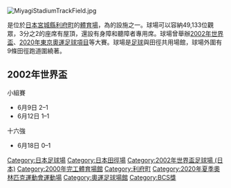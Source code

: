 {{Otheruses|subject=宮城郡利府町的體育場|other=仙台市的棒球場|宮城球場}}
{{Infobox Stadium 
| stadium_name      = 宮城縣綜合運動公園 宮城體育場<br />“Q&A宮城體育場”
| nickname          = Miya-Sta
| image             = [[File:MiyagiStadium2007-4-29.jpg|300px]]|
| location          = {{JPN}}[[宮城縣|宮城縣]][[宮城郡|宮城郡]][[利府町|利府町]]菅谷字舘40-1
| coordinates       = {{coord|38|20|07.41|N|140|57|01.51|E|type:landmark}}
| broke_ground      = 1996年
| opened            = 2000年3月
| renovated         = 
| expanded          = 
| closed            = 
| demolished        =
| owner             = 宮城縣政府
| operator          = 
| surface           = 真草
| Constructor       = 
| construction_cost = 
| architect         = 
| former_names      = 宮城體育場 (開場-2014年3月)<br />一見鍾情米宮城體育場 (2014年4月-2017年3月)
| nicknames         = 
| tenants           = 
| seating_capacity  = 49,133
| dimensions        = 
}}
[[File:MiyagiStadiumTrackField.jpg|thumb]]
{{japanese|japanese=宮城スタジアム|kana=みやぎスタジアム|romaji=Miyagi Sutajiamu}}

{{nihongo|'''宮城體育場'''|宮城スタジアム|Miyagi Stadium}}是位於[[日本|日本]][[宮城縣|宮城縣]][[利府町|利府町]]的[[體育場|體育場]]，為{{link-ja|宮城縣綜合運動公園|宮城県総合運動公園}}的設施之一。球場可以容納49,133位觀眾，3分之2的座席有屋頂，還設有身障和聽障者專用席。球場曾舉辦[[2002年世界盃|2002年世界盃]]、[[2020年夏季奧林匹克運動會足球比賽|2020年東京奧運足球項目]]等大賽。球場是[[足球|足球]]與田徑共用場館，球場外圍有9條田徑跑道圍繞著。

== 2002年世界盃 ==
小組賽
* 6月9日 {{fb|MEX}}  2–1 {{fb|ECU}}
* 6月12日 {{fb|SWE}} 1–1 {{fb|ARG}}
十六強
* 6月18日 {{fb|JPN}} 0–1 {{fb|TUR}}

{{2002 FIFA World Cup stadiums}}
{{2020年夏季奧林匹克運動會比賽場館}}

{{DEFAULTSORT:Miyagi Stadium}}
[[Category:日本足球場|Category:日本足球場]]
[[Category:日本田徑場|Category:日本田徑場]]
[[Category:2002年世界盃足球場_(日本)|Category:2002年世界盃足球場 (日本)]]
[[Category:2000年完工體育場館|Category:2000年完工體育場館]]
[[Category:利府町|Category:利府町]]
[[Category:2020年夏季奧林匹克運動會運動場|Category:2020年夏季奧林匹克運動會運動場]]
[[Category:奧運足球場館|Category:奧運足球場館]]
[[Category:BCS獎|Category:BCS獎]]